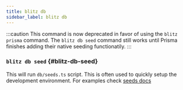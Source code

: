 ```yaml
---
title: blitz db
sidebar_label: blitz db
---
```


:::caution This command is now deprecated in favor of using the
`blitz prisma` command. The `blitz db seed` command still works until
Prisma finishes adding their native seeding functionatily. :::

### `blitz db seed` {#blitz-db-seed}

This will run `db/seeds.ts` script. This is often used to quickly setup
the development environment. For examples check
[seeds docs](database-seeds)
